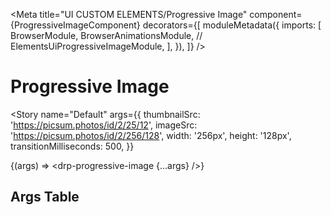 


<Meta
  title="UI CUSTOM ELEMENTS/Progressive Image"
  component={ProgressiveImageComponent}
  decorators={[
    moduleMetadata({
      imports: [
        BrowserModule,
        BrowserAnimationsModule,
        //  ElementsUiProgressiveImageModule,
      ],
    }),
  ]}
/>

# Progressive Image

<Story
  name="Default"
  args={{
    thumbnailSrc: 'https://picsum.photos/id/2/25/12',
    imageSrc: 'https://picsum.photos/id/2/256/128',
    width: '256px',
    height: '128px',
    transitionMilliseconds: 500,
  }}
>
  {(args) => <drp-progressive-image {...args} />}
</Story>

## Args Table

<ArgsTable of={ProgressiveImageComponent} />
